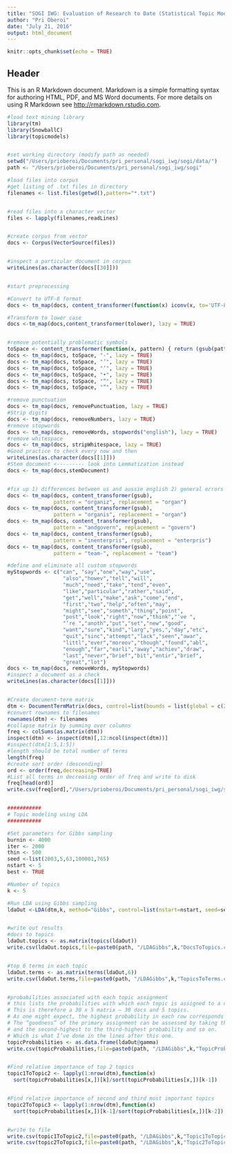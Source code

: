 ```yaml
---
title: "SOGI IWG: Evaluation of Research to Date (Statistical Topic Modeling) "
author: "Pri Oberoi"
date: "July 21, 2016"
output: html_document
---
```


```r
knitr::opts_chunk$set(echo = TRUE)
```

## Header

This is an R Markdown document. Markdown is a simple formatting syntax for authoring HTML, PDF, and MS Word documents. For more details on using R Markdown see <http://rmarkdown.rstudio.com>.


```r
#load text mining library
library(tm)
library(SnowballC)
library(topicmodels)


#set working directory (modify path as needed)
setwd("/Users/prioberoi/Documents/pri_personal/sogi_iwg/sogi/data/")
path <- "/Users/prioberoi/Documents/pri_personal/sogi_iwg/sogi"

#load files into corpus
#get listing of .txt files in directory
filenames <- list.files(getwd(),pattern="*.txt")


#read files into a character vector
files <- lapply(filenames,readLines)


#create corpus from vector
docs <- Corpus(VectorSource(files))


#inspect a particular document in corpus
writeLines(as.character(docs[[30]]))


#start preprocessing

#Convert to UTF-8 format
docs <- tm_map(docs, content_transformer(function(x) iconv(x, to='UTF-8-MAC', sub='byte')))

#Transform to lower case
docs <-tm_map(docs,content_transformer(tolower), lazy = TRUE)


#remove potentially problematic symbols
toSpace <- content_transformer(function(x, pattern) { return (gsub(pattern, " ", x))})
docs <- tm_map(docs, toSpace, "-", lazy = TRUE)
docs <- tm_map(docs, toSpace, "’", lazy = TRUE)
docs <- tm_map(docs, toSpace, "‘", lazy = TRUE)
docs <- tm_map(docs, toSpace, "•", lazy = TRUE)
docs <- tm_map(docs, toSpace, "“", lazy = TRUE)
docs <- tm_map(docs, toSpace, "”", lazy = TRUE)

#remove punctuation
docs <- tm_map(docs, removePunctuation, lazy = TRUE)
#Strip digits
docs <- tm_map(docs, removeNumbers, lazy = TRUE)
#remove stopwords
docs <- tm_map(docs, removeWords, stopwords("english"), lazy = TRUE)
#remove whitespace
docs <- tm_map(docs, stripWhitespace, lazy = TRUE)
#Good practice to check every now and then
writeLines(as.character(docs[[1]]))
#Stem document <--------- look into Lemmatization instead
docs <- tm_map(docs,stemDocument)


#fix up 1) differences between us and aussie english 2) general errors
docs <- tm_map(docs, content_transformer(gsub),
               pattern = "organiz", replacement = "organ")
docs <- tm_map(docs, content_transformer(gsub),
               pattern = "organis", replacement = "organ")
docs <- tm_map(docs, content_transformer(gsub),
               pattern = "andgovern", replacement = "govern")
docs <- tm_map(docs, content_transformer(gsub),
               pattern = "inenterpris", replacement = "enterpris")
docs <- tm_map(docs, content_transformer(gsub),
               pattern = "team-", replacement = "team")

#define and eliminate all custom stopwords
myStopwords <- c("can", "say","one","way","use",
                  "also","howev","tell","will",
                  "much","need","take","tend","even",
                  "like","particular","rather","said",
                  "get","well","make","ask","come","end",
                  "first","two","help","often","may",
                  "might","see","someth","thing","point",
                  "post","look","right","now","think","‘ve ",
                  "‘re ","anoth","put","set","new","good",
                  "want","sure","kind","larg","yes,","day","etc",
                  "quit","sinc","attempt","lack","seen","awar",
                  "littl","ever","moreov","though","found","abl",
                  "enough","far","earli","away","achiev","draw",
                  "last","never","brief","bit","entir","brief",
                  "great","lot")
docs <- tm_map(docs, removeWords, myStopwords)
#inspect a document as a check
writeLines(as.character(docs[[1]]))


#Create document-term matrix
dtm <- DocumentTermMatrix(docs, control=list(bounds = list(global = c(2, Inf)))) # created dtm excluding terms that only appear in 1 doc
#convert rownames to filenames
rownames(dtm) <- filenames
#collapse matrix by summing over columns
freq <- colSums(as.matrix(dtm))
inspect(dtm) <- inspect(dtm)[,12:ncol(inspect(dtm))]
#inspect(dtm[1:5,1:5])
#length should be total number of terms
length(freq)
#create sort order (descending)
ord <- order(freq,decreasing=TRUE)
#List all terms in decreasing order of freq and write to disk
freq[head(ord)]
write.csv(freq[ord],"/Users/prioberoi/Documents/pri_personal/sogi_iwg/sogi/word_freq.csv")


###########
# Topic modeling using LDA
###########

#Set parameters for Gibbs sampling
burnin <- 4000
iter <- 2000
thin <- 500
seed <-list(2003,5,63,100001,765)
nstart <- 5
best <- TRUE

#Number of topics
k <- 5

#Run LDA using Gibbs sampling
ldaOut <-LDA(dtm,k, method="Gibbs", control=list(nstart=nstart, seed=seed, best=best, burnin=burnin, iter=iter, thin=thin))


#write out results
#docs to topics
ldaOut.topics <- as.matrix(topics(ldaOut))
write.csv(ldaOut.topics,file=paste0(path, "/LDAGibbs",k,"DocsToTopics.csv"))


#top 6 terms in each topic
ldaOut.terms <- as.matrix(terms(ldaOut,6))
write.csv(ldaOut.terms,file=paste0(path, "/LDAGibbs",k,"TopicsToTerms.csv"))


#probabilities associated with each topic assignment
# this lists the probabilities with which each topic is assigned to a document. 
# This is therefore a 30 x 5 matrix – 30 docs and 5 topics. 
# As one might expect, the highest probability in each row corresponds to the topic assigned to that document.  
# The “goodness” of the primary assignment can be assessed by taking the ratio of the highest to second-highest probability 
# and the second-highest to the third-highest probability and so on. 
# Which is what I’ve done in the lines after this one.
topicProbabilities <- as.data.frame(ldaOut@gamma)
write.csv(topicProbabilities,file=paste0(path, "/LDAGibbs",k,"TopicProbabilities.csv"))


#Find relative importance of top 2 topics
topic1ToTopic2 <- lapply(1:nrow(dtm),function(x)
  sort(topicProbabilities[x,])[k]/sort(topicProbabilities[x,])[k-1])


#Find relative importance of second and third most important topics
topic2ToTopic3 <- lapply(1:nrow(dtm),function(x)
  sort(topicProbabilities[x,])[k-1]/sort(topicProbabilities[x,])[k-2])


#write to file
write.csv(topic1ToTopic2,file=paste0(path, "/LDAGibbs",k,"Topic1ToTopic2.csv"))
write.csv(topic2ToTopic3,file=paste0(path, "/LDAGibbs",k,"Topic2ToTopic3.csv"))

```
